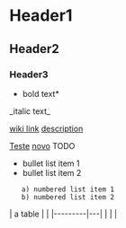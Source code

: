 = Header1 =
== Header2 ==
=== Header3 ===

*bold text*
_italic text_

[[wiki link]]
[[wiki link|description]]

[[Teste]]
[[novo]]
TODO

* bullet list item 1
* bullet list item 2
    a) numbered list item 1
    b) numbered list item 2

{{{python
def greet(s):
    print("Hello, " + s)
}}}

| a table |   |
|---------|---|
|         |   |
